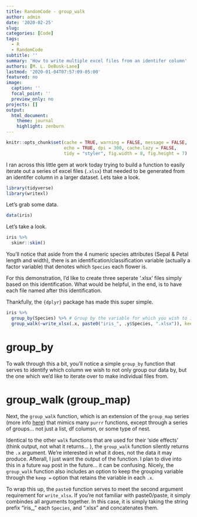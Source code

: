 ```yaml
---
title: RandomCode - group_walk
author: admin
date: '2020-02-25'
slug:  
categories: [Code]
tags:
  - R
  - RandomCode
subtitle: ''
summary: 'How to write multiple excel files from an identifer column'
authors: [M. L. DeBusk-Lane]
lastmod: '2020-01-04T07:57:09-05:00'
featured: no
image:
  caption: ''
  focal_point: ''
  preview_only: no
projects: []
output: 
  html_document:
    theme: journal
    highlight: zenburn
---
```

```r
knitr::opts_chunk$set(cache = TRUE, warning = FALSE, message = FALSE, 
                      echo = TRUE, dpi = 300, cache.lazy = FALSE,
                      tidy = "styler", fig.width = 8, fig.height = 7)
```

I ran across this little gem at work today trying to build a function to easily iterate out a series of excel files (`.xlsx`) that needed to be generated from an identifer column in a larger dataset. Lets take a look.  

```r
library(tidyverse)
library(writexl)
```

Let's grab some data. 

```r
data(iris)
```

Let's take a look. 

```r
iris %>% 
  skimr::skim()
```

You'll notice that aside from the 4 numeric species attributes (Sepal & Petal length and width), there is an identification/classification variable (actually a factor variable) that denotes which `Species` each flower is. 

For this demonstration, I'd like to create three seperate '.xlsx' files simply based on this identification. What would be helpful, in the end, is to have each file named after this identification. 

Thankfully, the `{dplyr}` package has made this super simple. 

```r
iris %>% 
  group_by(Species) %>% # Group by the variable for which you wish to iterate over to create individual files from. 
  group_walk(~write_xlsx(.x, paste0("iris_", .y$Species, ".xlsx")), keep = TRUE)
```

# group_by

To walk through this a bit, you'll notice a simple `group_by` function that serves to identify which column we wish to not only group our data by, but the one which we'd like to iterate over to make individual files from. 

# group_walk (group_map)

Next, the `group_walk` function, which is an extension of the `group_map` series (more info [here](https://dplyr.tidyverse.org/reference/group_map.html)) that mimics many `purrr` functions, except through a series of groups... not just a list, df columsn, or some type of nest. 

Identical to the other `walk` functions that are used for their 'side effects' (think output, not what it returns... ), the `group_walk` function silently returns the `.x` argument. We're interested in what it does, not the data it may produce. Afterall, I just want the output of the function. I plan to dive into this in a future `map` post in the future... it can be confusing. Nicely, the `group_walk` function also includes an option to keep the grouping variable through the `keep =` option that retains the variable in each `.x`. 

To wrap this up, the `paste0` function serves to meet the second argument requirement for `write_xlsx`. If you're not familiar with paste0/paste, it simply combindes all arguments together. In this case, it is simply taking the string prefix "iris_," each `Species`, and ".xlsx" and concatenates them. 
